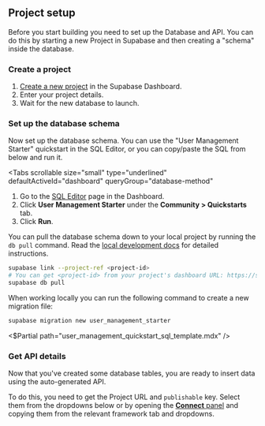 ## Project setup

Before you start building you need to set up the Database and API. You can do this by starting a new Project in Supabase and then creating a "schema" inside the database.

### Create a project

1. [Create a new project](/dashboard) in the Supabase Dashboard.
2. Enter your project details.
3. Wait for the new database to launch.

### Set up the database schema

Now set up the database schema. You can use the "User Management Starter" quickstart in the SQL Editor, or you can copy/paste the SQL from below and run it.

<Tabs
  scrollable
  size="small"
  type="underlined"
  defaultActiveId="dashboard"
  queryGroup="database-method"
>
<TabPanel id="dashboard" label="Dashboard">

1. Go to the [SQL Editor](/dashboard/project/_/sql) page in the Dashboard.
2. Click **User Management Starter** under the **Community > Quickstarts** tab.
3. Click **Run**.

<Admonition type="note">

You can pull the database schema down to your local project by running the `db pull` command. Read the [local development docs](/docs/guides/cli/local-development#link-your-project) for detailed instructions.

```bash
supabase link --project-ref <project-id>
# You can get <project-id> from your project's dashboard URL: https://supabase.com/dashboard/project/<project-id>
supabase db pull
```

</Admonition>

</TabPanel>
<TabPanel id="sql" label="SQL">

<Admonition type="note">

When working locally you can run the following command to create a new migration file:

</Admonition>

```bash
supabase migration new user_management_starter
```

<$Partial path="user_management_quickstart_sql_template.mdx" />

</TabPanel>
</Tabs>

### Get API details

Now that you've created some database tables, you are ready to insert data using the auto-generated API.

To do this, you need to get the Project URL and `publishable` key. Select them from the dropdowns below or by opening the [**Connect** panel](/dashboard/project/_/settings/api?showConnect=true) and copying them from the relevant framework tab and dropdowns.

<ProjectConfigVariables variable="url" />
<ProjectConfigVariables variable="publishableKey" />